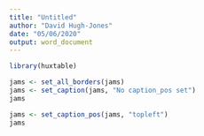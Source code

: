 ```yaml
---
title: "Untitled"
author: "David Hugh-Jones"
date: "05/06/2020"
output: word_document
---
```


```r
library(huxtable)
```

```r
jams <- set_all_borders(jams)
jams <- set_caption(jams, "No caption_pos set")
jams

jams <- set_caption_pos(jams, "topleft")
jams
```

